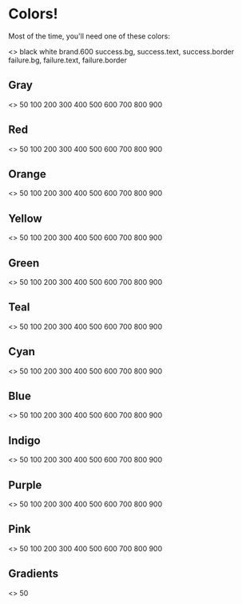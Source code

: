 
<Meta title="Theme/Colors" />

# Colors!

Most of the time, you'll need one of these colors:

<Preview>
  <Story name="Primary">
    <>
      <Box bg="black" color="white" width={16} height={16} display="inline-block">black</Box>
      <Box bg="white" width={16} height={16} display="inline-block">white</Box>
      <Box bg="brand.600" width={16} height={16} display="inline-block">brand.600</Box>
      <Box
        bg="success.bg"
        borderWidth={2}
        borderColor="success.border"
        color="success.text"
        width={32}
        height={20}
      >
        success.bg, success.text, success.border
      </Box>
      <Box
        bg="failure.bg"
        borderWidth={2}
        borderColor="failure.border"
        color="failure.text"
        width={32}
        height={20}
      >
        failure.bg, failure.text, failure.border
      </Box>
    </>
  </Story>
</Preview>

## Gray
<Preview>
  <Story name="Gray">
    <>
      <Box bg="gray.50" width={16} height={16} display="inline-block">50</Box>
      <Box bg="gray.100" width={16} height={16} display="inline-block">100</Box>
      <Box bg="gray.200" width={16} height={16} display="inline-block">200</Box>
      <Box bg="gray.300" width={16} height={16} display="inline-block">300</Box>
      <Box bg="gray.400" width={16} height={16} display="inline-block">400</Box>
      <Box bg="gray.500" width={16} height={16} display="inline-block">500</Box>
      <Box bg="gray.600" width={16} height={16} display="inline-block">600</Box>
      <Box bg="gray.700" width={16} height={16} display="inline-block">700</Box>
      <Box bg="gray.800" color="white" width={16} height={16} display="inline-block">800</Box>
      <Box bg="gray.900" color="white" width={16} height={16} display="inline-block">900</Box>
    </>
  </Story>
</Preview>

## Red
<Preview>
  <Story name="Red">
    <>
      <Box bg="red.50" width={16} height={16} display="inline-block">50</Box>
      <Box bg="red.100" width={16} height={16} display="inline-block">100</Box>
      <Box bg="red.200" width={16} height={16} display="inline-block">200</Box>
      <Box bg="red.300" width={16} height={16} display="inline-block">300</Box>
      <Box bg="red.400" width={16} height={16} display="inline-block">400</Box>
      <Box bg="red.500" width={16} height={16} display="inline-block">500</Box>
      <Box bg="red.600" width={16} height={16} display="inline-block">600</Box>
      <Box bg="red.700" width={16} height={16} display="inline-block">700</Box>
      <Box bg="red.800" color="white" width={16} height={16} display="inline-block">800</Box>
      <Box bg="red.900" color="white" width={16} height={16} display="inline-block">900</Box>
    </>
  </Story>
</Preview>

## Orange
<Preview>
  <Story name="Orange">
    <>
      <Box bg="orange.50" width={16} height={16} display="inline-block">50</Box>
      <Box bg="orange.100" width={16} height={16} display="inline-block">100</Box>
      <Box bg="orange.200" width={16} height={16} display="inline-block">200</Box>
      <Box bg="orange.300" width={16} height={16} display="inline-block">300</Box>
      <Box bg="orange.400" width={16} height={16} display="inline-block">400</Box>
      <Box bg="orange.500" width={16} height={16} display="inline-block">500</Box>
      <Box bg="orange.600" width={16} height={16} display="inline-block">600</Box>
      <Box bg="orange.700" width={16} height={16} display="inline-block">700</Box>
      <Box bg="orange.800" color="white" width={16} height={16} display="inline-block">800</Box>
      <Box bg="orange.900" color="white" width={16} height={16} display="inline-block">900</Box>
    </>
  </Story>
</Preview>

## Yellow
<Preview>
  <Story name="Yellow">
    <>
      <Box bg="yellow.50" width={16} height={16} display="inline-block">50</Box>
      <Box bg="yellow.100" width={16} height={16} display="inline-block">100</Box>
      <Box bg="yellow.200" width={16} height={16} display="inline-block">200</Box>
      <Box bg="yellow.300" width={16} height={16} display="inline-block">300</Box>
      <Box bg="yellow.400" width={16} height={16} display="inline-block">400</Box>
      <Box bg="yellow.500" width={16} height={16} display="inline-block">500</Box>
      <Box bg="yellow.600" width={16} height={16} display="inline-block">600</Box>
      <Box bg="yellow.700" width={16} height={16} display="inline-block">700</Box>
      <Box bg="yellow.800" color="white" width={16} height={16} display="inline-block">800</Box>
      <Box bg="yellow.900" color="white" width={16} height={16} display="inline-block">900</Box>
    </>
  </Story>
</Preview>

## Green
<Preview>
  <Story name="Green">
    <>
      <Box bg="green.50" width={16} height={16} display="inline-block">50</Box>
      <Box bg="green.100" width={16} height={16} display="inline-block">100</Box>
      <Box bg="green.200" width={16} height={16} display="inline-block">200</Box>
      <Box bg="green.300" width={16} height={16} display="inline-block">300</Box>
      <Box bg="green.400" width={16} height={16} display="inline-block">400</Box>
      <Box bg="green.500" width={16} height={16} display="inline-block">500</Box>
      <Box bg="green.600" width={16} height={16} display="inline-block">600</Box>
      <Box bg="green.700" width={16} height={16} display="inline-block">700</Box>
      <Box bg="green.800" color="white" width={16} height={16} display="inline-block">800</Box>
      <Box bg="green.900" color="white" width={16} height={16} display="inline-block">900</Box>
    </>
  </Story>
</Preview>

## Teal
<Preview>
  <Story name="Teal">
    <>
      <Box bg="teal.50" width={16} height={16} display="inline-block">50</Box>
      <Box bg="teal.100" width={16} height={16} display="inline-block">100</Box>
      <Box bg="teal.200" width={16} height={16} display="inline-block">200</Box>
      <Box bg="teal.300" width={16} height={16} display="inline-block">300</Box>
      <Box bg="teal.400" width={16} height={16} display="inline-block">400</Box>
      <Box bg="teal.500" width={16} height={16} display="inline-block">500</Box>
      <Box bg="teal.600" width={16} height={16} display="inline-block">600</Box>
      <Box bg="teal.700" width={16} height={16} display="inline-block">700</Box>
      <Box bg="teal.800" color="white" width={16} height={16} display="inline-block">800</Box>
      <Box bg="teal.900" color="white" width={16} height={16} display="inline-block">900</Box>
    </>
  </Story>
</Preview>

## Cyan
<Preview>
  <Story name="Cyan">
    <>
      <Box bg="cyan.50" width={16} height={16} display="inline-block">50</Box>
      <Box bg="cyan.100" width={16} height={16} display="inline-block">100</Box>
      <Box bg="cyan.200" width={16} height={16} display="inline-block">200</Box>
      <Box bg="cyan.300" width={16} height={16} display="inline-block">300</Box>
      <Box bg="cyan.400" width={16} height={16} display="inline-block">400</Box>
      <Box bg="cyan.500" width={16} height={16} display="inline-block">500</Box>
      <Box bg="cyan.600" width={16} height={16} display="inline-block">600</Box>
      <Box bg="cyan.700" width={16} height={16} display="inline-block">700</Box>
      <Box bg="cyan.800" color="white" width={16} height={16} display="inline-block">800</Box>
      <Box bg="cyan.900" color="white" width={16} height={16} display="inline-block">900</Box>
    </>
  </Story>
</Preview>

## Blue
<Preview>
  <Story name="Blue">
    <>
      <Box bg="blue.50" width={16} height={16} display="inline-block">50</Box>
      <Box bg="blue.100" width={16} height={16} display="inline-block">100</Box>
      <Box bg="blue.200" width={16} height={16} display="inline-block">200</Box>
      <Box bg="blue.300" width={16} height={16} display="inline-block">300</Box>
      <Box bg="blue.400" width={16} height={16} display="inline-block">400</Box>
      <Box bg="blue.500" width={16} height={16} display="inline-block">500</Box>
      <Box bg="blue.600" width={16} height={16} display="inline-block">600</Box>
      <Box bg="blue.700" width={16} height={16} display="inline-block">700</Box>
      <Box bg="blue.800" color="white" width={16} height={16} display="inline-block">800</Box>
      <Box bg="blue.900" color="white" width={16} height={16} display="inline-block">900</Box>
    </>
  </Story>
</Preview>

## Indigo
<Preview>
  <Story name="Indigo">
    <>
      <Box bg="indigo.50" width={16} height={16} display="inline-block">50</Box>
      <Box bg="indigo.100" width={16} height={16} display="inline-block">100</Box>
      <Box bg="indigo.200" width={16} height={16} display="inline-block">200</Box>
      <Box bg="indigo.300" width={16} height={16} display="inline-block">300</Box>
      <Box bg="indigo.400" width={16} height={16} display="inline-block">400</Box>
      <Box bg="indigo.500" width={16} height={16} display="inline-block">500</Box>
      <Box bg="indigo.600" width={16} height={16} display="inline-block">600</Box>
      <Box bg="indigo.700" width={16} height={16} display="inline-block">700</Box>
      <Box bg="indigo.800" color="white" width={16} height={16} display="inline-block">800</Box>
      <Box bg="indigo.900" color="white" width={16} height={16} display="inline-block">900</Box>
    </>
  </Story>
</Preview>

## Purple
<Preview>
  <Story name="Purple">
    <>
      <Box bg="purple.50" width={16} height={16} display="inline-block">50</Box>
      <Box bg="purple.100" width={16} height={16} display="inline-block">100</Box>
      <Box bg="purple.200" width={16} height={16} display="inline-block">200</Box>
      <Box bg="purple.300" width={16} height={16} display="inline-block">300</Box>
      <Box bg="purple.400" width={16} height={16} display="inline-block">400</Box>
      <Box bg="purple.500" width={16} height={16} display="inline-block">500</Box>
      <Box bg="purple.600" width={16} height={16} display="inline-block">600</Box>
      <Box bg="purple.700" width={16} height={16} display="inline-block">700</Box>
      <Box bg="purple.800" color="white" width={16} height={16} display="inline-block">800</Box>
      <Box bg="purple.900" color="white" width={16} height={16} display="inline-block">900</Box>
    </>
  </Story>
</Preview>

## Pink
<Preview>
  <Story name="Pink">
    <>
      <Box bg="pink.50" width={16} height={16} display="inline-block">50</Box>
      <Box bg="pink.100" width={16} height={16} display="inline-block">100</Box>
      <Box bg="pink.200" width={16} height={16} display="inline-block">200</Box>
      <Box bg="pink.300" width={16} height={16} display="inline-block">300</Box>
      <Box bg="pink.400" width={16} height={16} display="inline-block">400</Box>
      <Box bg="pink.500" width={16} height={16} display="inline-block">500</Box>
      <Box bg="pink.600" width={16} height={16} display="inline-block">600</Box>
      <Box bg="pink.700" width={16} height={16} display="inline-block">700</Box>
      <Box bg="pink.800" color="white" width={16} height={16} display="inline-block">800</Box>
      <Box bg="pink.900" color="white" width={16} height={16} display="inline-block">900</Box>
    </>
  </Story>
</Preview>

## Gradients
<Preview>
  <Story name="Gradients">
    <>
      <Box grad="peachy.30" width={16} height={16} display="inline-block">50</Box>
    </>
  </Story>
</Preview>

